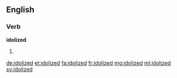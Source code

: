 ==English==

===Verb===
'''idolized'''

# {{en-past of|idolize}}

[[de:idolized]]
[[et:idolized]]
[[fa:idolized]]
[[fr:idolized]]
[[mg:idolized]]
[[ml:idolized]]
[[sv:idolized]]